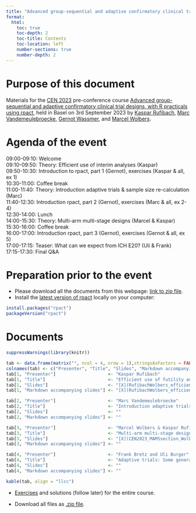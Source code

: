 ```yaml
---
title: "Advanced group-sequential and adaptive confirmatory clinical trial designs, with R practicals using rpact"
format:
  html:
    toc: true
    toc-depth: 2
    toc-title: Contents
    toc-location: left
    number-sections: true
    number-depth: 2
--- 
```


# Purpose of this document

Materials for the [CEN 2023](https://cen2023.github.io/home/index.html) pre-conference course [Advanced group-sequential and adaptive confirmatory clinical trial designs, with R practicals using rpact](https://cen2023.github.io/home/courses.html#Advanced_group-sequential_and_adaptive_confirmatory_clinical_trial_designs,_with_R_practicals_using_rpact), held in Basel on 3rd September 2023 by [Kaspar Rufibach](mailto:kaspar.rufibach@roche.com), [Marc Vandemeulebroecke](mailto:marc.vandemeulebroecke@novartis.com), [Gernot Wassmer](mailto:gernot.wassmer@rpact.com), and [Marcel Wolbers](mailto:marcel.wolbers@roche.com). 

# Agenda of the event

| 09:00-09:10: Welcome                                                                  	
| 09:10-09:50: Theory: Efficient use of interim analyses (Kaspar)                       	
| 09:50-10:30: Introduction to rpact, part 1 (Gernot), exercises (Kaspar & all, ex 1)   	
| 10:30-11:00: Coffee break                                                             	
| 11:00-11:40: Theory: Introduction adaptive trials & sample size re-calculation (Marc) 	
| 11:40-12:30: Introduction rpact, part 2 (Gernot), exercises (Marc & all, ex 2-4)      	
| 12:30-14:00: Lunch                                                                    	
| 14:00-15:30: Theory: Multi-arm multi-stage designs (Marcel & Kaspar)                  	
| 15:30-16:00: Coffee break                                                             	
| 16:00-17:00: Introduction rpact, part 3 (Gernot), exercises (Gernot & all, ex 5)      	
| 17:00-17:15: Teaser: What can we expect from ICH E20? (Uli & Frank)                   	
| 17:15-17:30: Final Q&A                                                                	                                 	

# Preparation prior to the event

- Please download all the documents from this webpage: [link to zip file](BBS_adaptive.zip).
- Install the [latest version of rpact](https://cran.r-project.org/package=rpact) locally on your computer:

```r
install.packages("rpact")
packageVersion("rpact")
```

# Documents

```r
suppressWarnings(library(knitr))

tab <- data.frame(matrix("", ncol = 4, nrow = 1),stringsAsFactors = FALSE)
colnames(tab) <- c("Presenter", "Title", "Slides", "Markdown accompanying slides")
tab[1, "Presenter"]                    <- "Kaspar Rufibach"
tab[1, "Title"]                        <- "Efficient use of futility and efficacy interim analyses in group-sequential designs" 
tab[1, "Slides"]                       <- "[X](RufibachWolbers_efficient_interims_handout.pdf)"
tab[1, "Markdown accompanying slides"] <- "[X](RufibachWolbers_efficient_interims.html)"

tab[2, "Presenter"]                    <- "Marc Vandemeulebroecke"
tab[2, "Title"]                        <- "Introduction adaptive trials & sample size re-calculation" 
tab[2, "Slides"]                       <- ""
tab[2, "Markdown accompanying slides"] <- ""

tab[3, "Presenter"]                    <- "Marcel Wolbers & Kaspar Rufibach"
tab[3, "Title"]                        <- "Multi-arm multi-stage designs (MAMS)" 
tab[3, "Slides"]                       <- "[X](CEN2023_MAMSsection_Wolbers_Rufibach_handout.pdf)"
tab[3, "Markdown accompanying slides"] <- ""

tab[4, "Presenter"]                    <- "Frank Bretz and Uli Burger"
tab[4, "Title"]                        <- "Adaptive trials: Some general considerations" 
tab[4, "Slides"]                       <- ""
tab[4, "Markdown accompanying slides"] <- ""

kable(tab, align = "llcc")
```

* [Exercises](BBSadaptiveCourse03Sep2023_exercises.html) and solutions (follow later) for the entire course. 

* Download all files as [.zip file](BBS_adaptive.zip).








